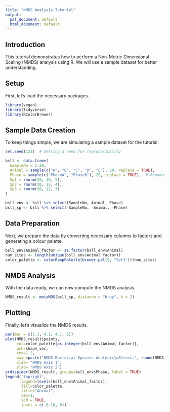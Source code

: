 ```yaml
---
title: "NMDS Analysis Tutorial"
output:
  pdf_document: default
  html_document: default
---
```


## Introduction

This tutorial demonstrates how to perform a Non-Metric Dimensional Scaling (NMDS) analysis using R. We will use a sample dataset for better understanding.

## Setup

First, let's load the necessary packages.

```r
library(vegan)
library(tidyverse)
library(RColorBrewer)
```

## Sample Data Creation

To keep things simple, we are simulating a sample dataset for the tutorial.

```r
set.seed(123)  # Setting a seed for reproducibility

bsll <- data.frame(
  SampleNo = 1:20,
  Animal = sample(c("A", "B", "C", "D", "E"), 20, replace = TRUE),
  Phase = sample(c("PhaseA", "PhaseB"), 20, replace = TRUE),  # Renamed column & values
  Sp1 = rnorm(20, 10, 5),
  Sp2 = rnorm(20, 15, 4),
  Sp3 = rnorm(20, 12, 3)
)

bsll_env <- bsll %>% select(SampleNo, Animal, Phase)
bsll_sp <- bsll %>% select(-SampleNo, -Animal, -Phase)

```

## Data Preparation

Next, we prepare the data by converting necessary columns to factors and generating a colour palette.

```r
bsll_env$Animal_factor <- as.factor(bsll_env$Animal)
num_sites <- length(unique(bsll_env$Animal_factor))
color_palette <- colorRampPalette(brewer.pal(9, "Set1"))(num_sites)
```

## NMDS Analysis

With the data ready, we can now compute the NMDS analysis.

```r
NMDS_result <- metaMDS(bsll_sp, distance = "bray", k = 2)
```

## Plotting

Finally, let's visualize the NMDS results.

```r
par(mar = c(5.1, 4.1, 4.1, 6))
plot(NMDS_result$points, 
     col=color_palette[as.integer(bsll_env$Animal_factor)], 
     pch=shape_vec, 
     cex=1.2, 
     main=paste("NMDS Bacterial Species Analysis\nStress:", round(NMDS_result$stress, 3)), 
     xlab= "NMDS Axis 1",
     ylab= "NMDS Axis 2")
ordispider(NMDS_result, groups=bsll_env$Phase, label = TRUE)
legend('topright',
       legend=levels(bsll_env$Animal_factor),
       fill=color_palette,
       title="Animal",
       cex=1,
       xpd = TRUE,
       inset = c(-0.10, 0))

```
